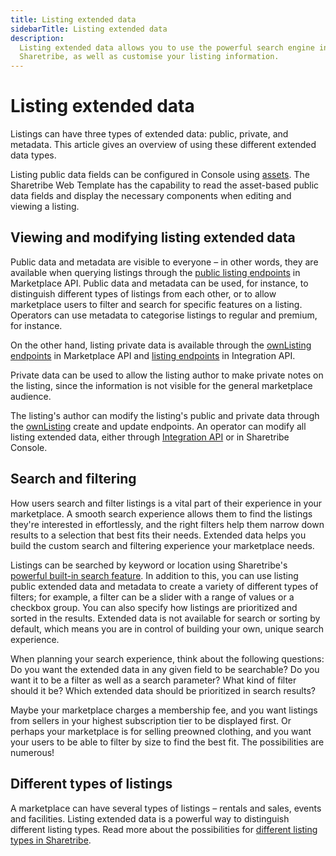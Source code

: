 ```yaml
---
title: Listing extended data
sidebarTitle: Listing extended data
description:
  Listing extended data allows you to use the powerful search engine in
  Sharetribe, as well as customise your listing information.
---
```



# Listing extended data

Listings can have three types of extended data: public, private, and
metadata. This article gives an overview of using these different
extended data types.

<Callout type="info">

Listing public data fields can be configured in Console using
[assets](/references/assets/). The Sharetribe Web Template has the
capability to read the asset-based public data fields and display the
necessary components when editing and viewing a listing.

</Callout>

## Viewing and modifying listing extended data

Public data and metadata are visible to everyone – in other words, they
are available when querying listings through the
[public listing endpoints](https://www.sharetribe.com/api-reference/marketplace.html#listings)
in Marketplace API. Public data and metadata can be used, for instance,
to distinguish different types of listings from each other, or to allow
marketplace users to filter and search for specific features on a
listing. Operators can use metadata to categorise listings to regular
and premium, for instance.

On the other hand, listing private data is available through the
[ownListing endpoints](https://www.sharetribe.com/api-reference/marketplace.html#own-listings)
in Marketplace API and
[listing endpoints](https://www.sharetribe.com/api-reference/integration.html#listings)
in Integration API.

Private data can be used to allow the listing author to make private
notes on the listing, since the information is not visible for the
general marketplace audience.

The listing's author can modify the listing's public and private data
through the
[ownListing](https://www.sharetribe.com/api-reference/marketplace.html#own-listings)
create and update endpoints. An operator can modify all listing extended
data, either through
[Integration API](https://www.sharetribe.com/api-reference/integration.html#listings)
or in Sharetribe Console.

## Search and filtering

How users search and filter listings is a vital part of their experience
in your marketplace. A smooth search experience allows them to find the
listings they're interested in effortlessly, and the right filters help
them narrow down results to a selection that best fits their needs.
Extended data helps you build the custom search and filtering experience
your marketplace needs.

Listings can be searched by keyword or location using Sharetribe's
[powerful built-in search feature](/concepts/listings/how-the-listing-search-works/).
In addition to this, you can use listing public extended data and
metadata to create a variety of different types of filters; for example,
a filter can be a slider with a range of values or a checkbox group. You
can also specify how listings are prioritized and sorted in the results.
Extended data is not available for search or sorting by default, which
means you are in control of building your own, unique search experience.

When planning your search experience, think about the following
questions: Do you want the extended data in any given field to be
searchable? Do you want it to be a filter as well as a search parameter?
What kind of filter should it be? Which extended data should be
prioritized in search results?

Maybe your marketplace charges a membership fee, and you want listings
from sellers in your highest subscription tier to be displayed first. Or
perhaps your marketplace is for selling preowned clothing, and you want
your users to be able to filter by size to find the best fit. The
possibilities are numerous!

## Different types of listings

A marketplace can have several types of listings – rentals and sales,
events and facilities. Listing extended data is a powerful way to
distinguish different listing types. Read more about the possibilities
for
[different listing types in Sharetribe](/concepts/listings/listings-overview/#different-types-of-listings).

